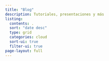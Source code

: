 ```yaml
---
title: "Blog"
description: Tutoriales, presentaciones y más
listing:
  contents: .
  sort: "date desc"
  type: grid
  categories: cloud
  sort-ui: true
  filter-ui: true
page-layout: full
---
```

